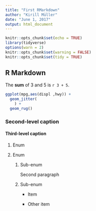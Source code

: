 ```yaml
---
title: "First RMarkdown"
author: "Kirill Müller"
date: "June 1, 2017"
output: html_document
---
```


```r
knitr::opts_chunk$set(echo = TRUE)
library(tidyverse)
options(warn = 2)
knitr::opts_chunk$set(warning = FALSE)
knitr::opts_chunk$set(tidy = TRUE)
```

## R Markdown

The **sum** of 3 and 5 is `r 3 + 5`.

```r
ggplot(mpg,aes(displ ,hwy)) +
  geom_jitter(
    ) +
  geom_rug()
```

### Second-level caption

#### Third-level caption

1. Enum

1. Enum

    1. Sub-enum
    
        Second paragraph
    
    1. Sub-enum
        - Item

        - Other item
